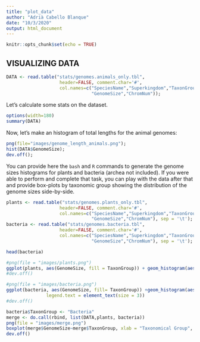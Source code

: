 ```yaml
---
title: "plot_data"
author: "Adrià Cabello Blanque"
date: "10/3/2020"
output: html_document
---
```


```r
knitr::opts_chunk$set(echo = TRUE)
```

## VISUALIZING DATA
```r
DATA <- read.table("stats/genomes.animals_only.tbl",
                    header=FALSE, comment.char='#',
                    col.names=c("SpeciesName","Superkingdom","TaxonGroup",
                                "GenomeSize","ChromNum"));
```


Let's calculate some stats on the dataset.

```r
options(width=180)
summary(DATA)

```

Now, let's make an histogram of total lengths for the animal genomes:

```r
png(file="images/genome_length_animals.png");
hist(DATA$GenomeSize);
dev.off();
```

You can provide here the `bash` and `R` commands to generate the genome sizes histograms for plants and bacteria (archea not included). If you were able to perform and complete that task, you can play with the data after that and provide box-plots by taxonomic group showing the distribution of the genome sizes side-by-side.

```r
plants <- read.table("stats/genomes.plants_only.tbl",
                    header=FALSE, comment.char='#',
                    col.names=c("SpeciesName","Superkingdom","TaxonGroup",
                                "GenomeSize","ChromNum"), sep = '\t');
bacteria <- read.table("stats/genomes.bacteria.tbl",
                    header=FALSE, comment.char='#',
                    col.names=c("SpeciesName","Superkingdom","TaxonGroup",
                                "GenomeSize","ChromNum"), sep = '\t');
```

```r
head(bacteria)
```
```r
#png(file = "images/plants.png")
ggplot(plants, aes(GenomeSize, fill = TaxonGroup)) + geom_histogram(aes(y = stat(count) ), bins = 8, show.legend = TRUE)
#dev.off()

#png(file = "images/bacteria.png")
ggplot(bacteria, aes(GenomeSize, fill= TaxonGroup)) +geom_histogram(aes(y = stat(count) ), bins = 8, show.legend = TRUE) + theme(legend.title = element_text(size = 3), 
               legend.text = element_text(size = 3))
#dev.off()
```

```r
bacteria$TaxonGroup <- "Bacteria"
merge <- do.call(rbind, list(DATA,plants, bacteria))
png(file = "images/merge.png")
boxplot(merge$GenomeSize~merge$TaxonGroup, xlab = "Taxonomical Group", ylab = 'Genome size', col = c('blue','green','red'))
dev.off()
```

